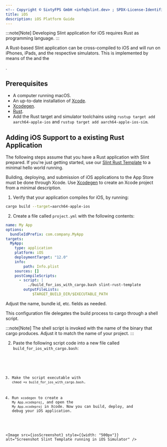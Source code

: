 ```yaml
---
<!-- Copyright © SixtyFPS GmbH <info@slint.dev> ; SPDX-License-Identifier: MIT -->
title: iOS
description: iOS Platform Guide
---
```



:::note[Note]
Developing Slint application for iOS requires Rust as programming language.
:::

A Rust-based Slint application can be cross-compiled to iOS and will run on iPhones, iPads, and the
respective simulators. This is implemented by means of the <Link type="WinitBackend" label="Winit backend" /> and the
<Link type="skia_renderer" label="Skia Renderer" />.

## Prerequisites

 * A computer running macOS.
 * An up-to-date installation of [Xcode](https://developer.apple.com/xcode/).
 * [Xcodegen](https://github.com/yonaskolb/XcodeGen?tab=readme-ov-file#installing).
 * [Rust](https://rustup.rs).
 * Add the Rust target and simulator toolchains using `rustup target add aarch64-apple-ios` and `rustup target add aarch64-apple-ios-sim`.

## Adding iOS Support to a existing Rust Application

The following steps assume that you have a Rust application with Slint prepared. If you're just getting started, use our [Slint Rust Template](https://github.com/slint-ui/slint-rust-template)
to a minimal hello world running.

Building, deploying, and submission of iOS applications to the App Store must be done through Xcode. Use [Xcodegen](https://github.com/yonaskolb/XcodeGen) to create an Xcode project
from a minimal description.

1. Verify that your application compiles for iOS, by running:

```bash
cargo build --target=aarch64-apple-ios
```

2. Create a file called `project.yml` with the following contents:

```yml
name: My App
options:
  bundleIdPrefix: com.company.MyApp
targets:
  MyApp:
    type: application
    platform: iOS
    deploymentTarget: "12.0"
    info:
        path: Info.plist
    sources: []
    postCompileScripts:
      - script: |
          ./build_for_ios_with_cargo.bash slint-rust-template
        outputFileLists:
            $TARGET_BUILD_DIR/$EXECUTABLE_PATH
```

Adjust the name, bundle id, etc. fields as needed.

This configuration file delegates the build process to cargo through a shell script.

:::note[Note]
The shell script is invoked with the name of the binary that cargo produces. Adjust it to match the name of your project.
:::

2. Paste the following script code into a new file called `build_for_ios_with_cargo.bash`:


<Code code={scriptContent} lang="bash" />

3. Make the script executable with `chmod +x build_for_ios_with_cargo.bash`.

4. Run `xcodegen` to create a `My App.xcodeproj`, and open the `My App.xcodeproj` in Xcode. Now you can build, deploy, and debug your iOS application.


<Image src={iosScreenshot} style={{width: "500px"}} alt="Screenshot Slint Template running in iOS Simulator"  />
